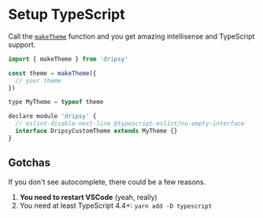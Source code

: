 # Setup TypeScript

Call the [`makeTheme`](/apis/makeTheme) function and you get amazing intellisense and TypeScript support.

```jsx
import { makeTheme } from 'dripsy'

const theme = makeTheme({
  // your theme
})

type MyTheme = typeof theme

declare module 'dripsy' {
  // eslint-disable-next-line @typescript-eslint/no-empty-interface
  interface DripsyCustomTheme extends MyTheme {}
}
```

## Gotchas

If you don't see autocomplete, there could be a few reasons.

1. **You need to restart VSCode** (yeah, really)
2. You need at least TypeScript 4.4+: `yarn add -D typescript`
